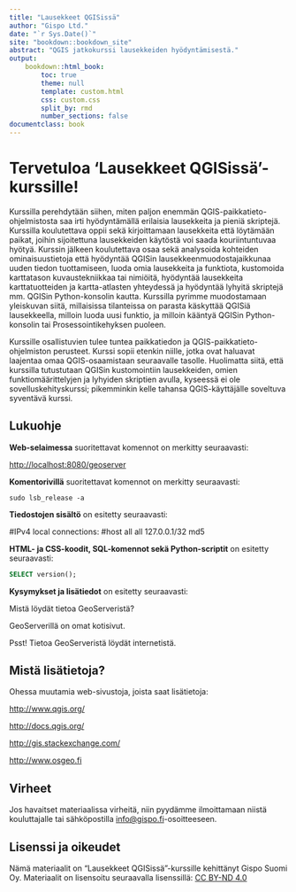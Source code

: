 ```yaml
---
title: "Lausekkeet QGISissä"
author: "Gispo Ltd."
date: "`r Sys.Date()`"
site: "bookdown::bookdown_site"
abstract: "QGIS jatkokurssi lausekkeiden hyödyntämisestä."
output:
    bookdown::html_book:
        toc: true
        theme: null
        template: custom.html
        css: custom.css
        split_by: rmd
        number_sections: false
documentclass: book
---
```


# Tervetuloa 'Lausekkeet QGISissä'- kurssille! 

Kurssilla perehdytään siihen, miten paljon enemmän QGIS-paikkatieto-ohjelmistosta saa irti hyödyntämällä erilaisia lausekkeita ja pieniä skriptejä. Kurssilla koulutettava oppii sekä kirjoittamaan lausekkeita että löytämään paikat, joihin sijoitettuna lausekkeiden käytöstä voi saada kouriintuntuvaa hyötyä. Kurssin jälkeen koulutettava osaa sekä analysoida kohteiden ominaisuustietoja että hyödyntää QGISin lausekkeenmuodostajaikkunaa uuden tiedon tuottamiseen, luoda omia lausekkeita ja funktiota, kustomoida karttatason kuvaustekniikkaa tai nimiöitä, hyödyntää lausekkeita karttatuotteiden ja kartta-atlasten yhteydessä ja hyödyntää lyhyitä skriptejä mm. QGISin Python-konsolin kautta. Kurssilla pyrimme muodostamaan yleiskuvan siitä, millaisissa tilanteissa on parasta käskyttää QGISiä lausekkeella, milloin luoda uusi funktio, ja milloin kääntyä QGISin Python-konsolin tai Prosessointikehyksen puoleen.

Kurssille osallistuvien tulee tuntea paikkatiedon ja QGIS-paikkatieto-ohjelmiston perusteet. Kurssi sopii etenkin niille, jotka ovat haluavat laajentaa omaa QGIS-osaamistaan seuraavalle tasolle. Huolimatta siitä, että kurssilla tutustutaan QGISin kustomointiin lausekkeiden, omien funktiomäärittelyjen ja lyhyiden skriptien avulla, kyseessä ei ole sovelluskehityskurssi; pikemminkin kelle tahansa QGIS-käyttäjälle soveltuva syventävä kurssi.

## Lukuohje

**Web-selaimessa** suoritettavat komennot on merkitty seuraavasti:

::: note-box
<http://localhost:8080/geoserver>
:::

**Komentorivillä** suoritettavat komennot on merkitty seuraavasti:

::: commandline-box
``` shell
sudo lsb_release -a
```
:::

**Tiedostojen sisältö** on esitetty seuraavasti:

::: file-content-box
#IPv4 local connections: #host all all 127.0.0.1/32 md5
:::

**HTML- ja CSS-koodit, SQL-komennot sekä Python-scriptit** on esitetty seuraavasti:

::: code-box
``` sql
SELECT version();
```
:::

**Kysymykset ja lisätiedot** on esitetty seuraavasti:

::: hint-box
Mistä löydät tietoa GeoServeristä?

GeoServerillä on omat kotisivut.

Psst! Tietoa GeoServeristä löydät internetistä.
:::

## Mistä lisätietoja?

Ohessa muutamia web-sivustoja, joista saat lisätietoja:

::: note-box
<http://www.qgis.org/>
:::

::: note-box
<http://docs.qgis.org/>
:::

::: note-box
<http://gis.stackexchange.com/>
:::

::: note-box
<http://www.osgeo.fi>
:::

## Virheet

Jos havaitset materiaalissa virheitä, niin pyydämme ilmoittamaan niistä kouluttajalle tai sähköpostilla [info\@gispo.fi](mailto:info@gispo.fi-osoitteeseen){.email}-osoitteeseen.

## Lisenssi ja oikeudet

Nämä materiaalit on "Lausekkeet QGISissä"-kurssille kehittänyt Gispo Suomi Oy. Materiaalit on lisensoitu seuraavalla lisenssillä: [CC BY-ND 4.0](https://creativecommons.org/licenses/by-nd/4.0/)
